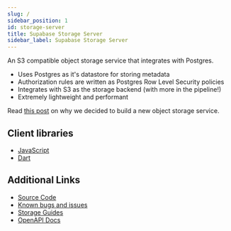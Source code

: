 ```yaml
---
slug: /
sidebar_position: 1
id: storage-server
title: Supabase Storage Server
sidebar_label: Supabase Storage Server
---
```


An S3 compatible object storage service that integrates with Postgres.

- Uses Postgres as it's datastore for storing metadata
- Authorization rules are written as Postgres Row Level Security policies
- Integrates with S3 as the storage backend (with more in the pipeline!)
- Extremely lightweight and performant

Read [this post](https://supabase.com/blog/supabase-storage) on why we decided to build a new object storage service.

## Client libraries

- [JavaScript](https://github.com/supabase/storage-js)
- [Dart](https://github.com/supabase/storage-dart)

## Additional Links

- [Source Code](https://github.com/supabase/storage-api)
- [Known bugs and issues](https://github.com/supabase/storage-js/issues)
- [Storage Guides](/docs/guides/storage)
- [OpenAPI Docs](https://supabase.github.io/storage-api/)
